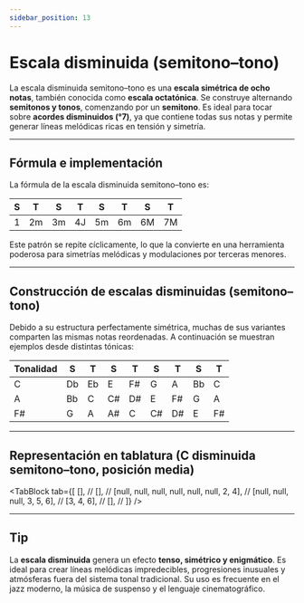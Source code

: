 ```yaml
---
sidebar_position: 13
---
```



# Escala disminuida (semitono–tono)

La escala disminuida semitono–tono es una **escala simétrica de ocho notas**, también conocida como **escala octatónica**. Se construye alternando **semitonos y tonos**, comenzando por un **semitono**. Es ideal para tocar sobre **acordes disminuidos (°7)**, ya que contiene todas sus notas y permite generar líneas melódicas ricas en tensión y simetría.

---

## Fórmula e implementación

La fórmula de la escala disminuida semitono–tono es:

| S   | T   | S   | T   | S   | T   | S   | T   |
| --- | --- | --- | --- | --- | --- | --- | --- |
| 1   | 2m  | 3m  | 4J  | 5m  | 6m  | 6M  | 7M  |

Este patrón se repite cíclicamente, lo que la convierte en una herramienta poderosa para simetrías melódicas y modulaciones por terceras menores.

---

## Construcción de escalas disminuidas (semitono–tono)

Debido a su estructura perfectamente simétrica, muchas de sus variantes comparten las mismas notas reordenadas. A continuación se muestran ejemplos desde distintas tónicas:

| Tonalidad | S   | T   | S   | T   | S   | T   | S   | T   |
| --------- | --- | --- | --- | --- | --- | --- | --- | --- |
| C         | Db  | Eb  | E   | F#  | G   | A   | Bb  | C   |
| A         | Bb  | C   | C#  | D#  | E   | F#  | G   | A   |
| F#        | G   | A   | A#  | C   | C#  | D#  | E   | F#  |

---

## Representación en tablatura (C disminuida semitono–tono, posición media)

<TabBlock
  tab={[
    [], //
    [], //
    [null, null, null, null, null, null, 2, 4], //
    [null, null, null, 3, 5, 6], //
    [3, 4, 6], //
    [], //
  ]}
/>

---

## Tip

La **escala disminuida** genera un efecto **tenso, simétrico y enigmático**. Es ideal para crear líneas melódicas impredecibles, progresiones inusuales y atmósferas fuera del sistema tonal tradicional. Su uso es frecuente en el jazz moderno, la música de suspenso y el lenguaje cinematográfico.

<DonateButton />
